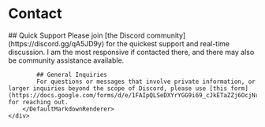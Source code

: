 ---
---

<Layout title="Contact">
	<div class="container mx-auto pt-12">
		<div class="w-full text-center">
			<h1 class="text-[38px] font-[575] mb-8">Contact</h1>
		</div>
		<DefaultMarkdownRenderer>
			## Quick Support
			Please join [the Discord community](https://discord.gg/qA5JD9y) for the quickest support and real-time discussion.  
			I am the most responsive if contacted there, and there may also be community assistance available.
			
			## General Inquiries
			For questions or messages that involve private information, or larger inquiries beyond the scope of Discord, please use [this form](https://docs.google.com/forms/d/e/1FAIpQLSeDXYrYGG9i69_cJkETaZZj6OcjNraM9qaULQIhStfAcz5hfQ/viewform) for reaching out.
		</DefaultMarkdownRenderer>
	</div>
</Layout>
